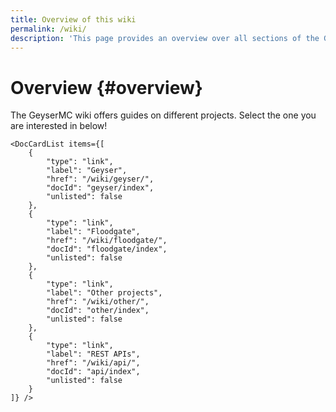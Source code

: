 ```yaml
---
title: Overview of this wiki
permalink: /wiki/
description: 'This page provides an overview over all sections of the GeyserMC wiki'
---
```



# Overview \{#overview}

The GeyserMC wiki offers guides on different projects. Select the one you are interested in below!

````mdx-code-block
<DocCardList items={[
    {
        "type": "link",
        "label": "Geyser",
        "href": "/wiki/geyser/",
        "docId": "geyser/index",
        "unlisted": false
    },
    {
        "type": "link",
        "label": "Floodgate",
        "href": "/wiki/floodgate/",
        "docId": "floodgate/index",
        "unlisted": false
    },
    {
        "type": "link",
        "label": "Other projects",
        "href": "/wiki/other/",
        "docId": "other/index",
        "unlisted": false
    },
    {
        "type": "link",
        "label": "REST APIs",
        "href": "/wiki/api/",
        "docId": "api/index",
        "unlisted": false
    }
]} />
````